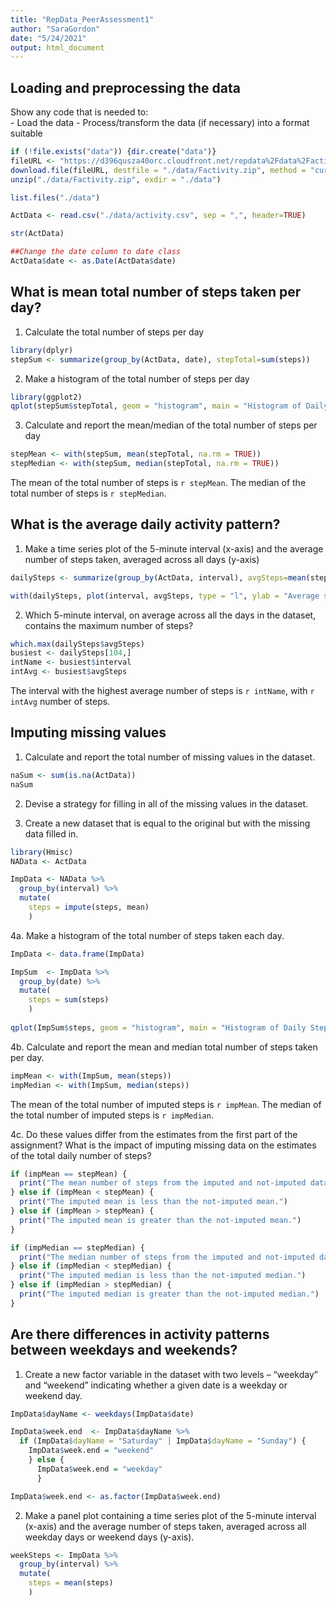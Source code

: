 ```yaml
---
title: "RepData_PeerAssessment1"
author: "SaraGordon"
date: "5/24/2021"
output: html_document
---
```


## Loading and preprocessing the data
Show any code that is needed to:  
- Load the data 
- Process/transform the data (if necessary) into a format suitable

```r
if (!file.exists("data")) {dir.create("data")}
fileURL <- "https://d396qusza40orc.cloudfront.net/repdata%2Fdata%2Factivity.zip"
download.file(fileURL, destfile = "./data/Factivity.zip", method = "curl")
unzip("./data/Factivity.zip", exdir = "./data")

list.files("./data")

ActData <- read.csv("./data/activity.csv", sep = ",", header=TRUE)

str(ActData)

##Change the date column to date class
ActData$date <- as.Date(ActData$date)
```

## What is mean total number of steps taken per day?
1. Calculate the total number of steps per day

```r
library(dplyr)
stepSum <- summarize(group_by(ActData, date), stepTotal=sum(steps))
```

2. Make a histogram of the total number of steps per day

```r
library(ggplot2)
qplot(stepSum$stepTotal, geom = "histogram", main = "Histogram of Daily Steps", xlab = "Total steps per day")
```

3. Calculate and report the mean/median of the total number of steps per day

```r
stepMean <- with(stepSum, mean(stepTotal, na.rm = TRUE))
stepMedian <- with(stepSum, median(stepTotal, na.rm = TRUE))
```

The mean of the total number of steps is `r stepMean`.
The median of the total number of steps is `r stepMedian`.

## What is the average daily activity pattern?
1. Make a time series plot of the 5-minute interval (x-axis) and the average number of steps taken, averaged across all days (y-axis)

```r
dailySteps <- summarize(group_by(ActData, interval), avgSteps=mean(steps, na.rm=TRUE))

with(dailySteps, plot(interval, avgSteps, type = "l", ylab = "Average steps", xlab = "Five-minute interval"))
```

2. Which 5-minute interval, on average across all the days in the dataset, contains the maximum number of steps?

```r
which.max(dailySteps$avgSteps)
busiest <- dailySteps[104,]
intName <- busiest$interval
intAvg <- busiest$avgSteps
```

The interval with the highest average number of steps is `r intName`, with `r intAvg` number of steps.

## Imputing missing values
1. Calculate and report the total number of missing values in the dataset.

```r
naSum <- sum(is.na(ActData))
naSum
```

2. Devise a strategy for filling in all of the missing values in the dataset. 

3. Create a new dataset that is equal to the original but with the missing data filled in.

```r
library(Hmisc)
NAData <- ActData

ImpData <- NAData %>%
  group_by(interval) %>%
  mutate(
    steps = impute(steps, mean)
    )
```


4a. Make a histogram of the total number of steps taken each day.
```r
ImpData <- data.frame(ImpData)

ImpSum  <- ImpData %>%
  group_by(date) %>%
  mutate(
    steps = sum(steps)
    )
    
qplot(ImpSum$steps, geom = "histogram", main = "Histogram of Daily Steps, Imputed", xlab = "Total steps per day")

```


4b. Calculate and report the mean and median total number of steps taken per day. 
```r
impMean <- with(ImpSum, mean(steps))
impMedian <- with(ImpSum, median(steps))
```

The mean of the total number of imputed steps is `r impMean`.
The median of the total number of imputed steps is `r impMedian`.


4c. Do these values differ from the estimates from the first part of the assignment? What is the impact of imputing missing data on the estimates of the total daily number of steps?

```r
if (impMean == stepMean) {
  print("The mean number of steps from the imputed and not-imputed datasets is the same.")
} else if (impMean < stepMean) {
  print("The imputed mean is less than the not-imputed mean.")
} else if (impMean > stepMean) {
  print("The imputed mean is greater than the not-imputed mean.")
}

if (impMedian == stepMedian) {
  print("The median number of steps from the imputed and not-imputed datasets is the same.")
} else if (impMedian < stepMedian) {
  print("The imputed median is less than the not-imputed median.")
} else if (impMedian > stepMedian) {
  print("The imputed median is greater than the not-imputed median.")
}

```

## Are there differences in activity patterns between weekdays and weekends?
1. Create a new factor variable in the dataset with two levels – “weekday” and “weekend” indicating whether a given date is a weekday or weekend day.

```r
ImpData$dayName <- weekdays(ImpData$date)

ImpData$week.end  <- ImpData$dayName %>%
  if (ImpData$dayName = "Saturday" | ImpData$dayName = "Sunday") {
    ImpData$week.end = "weekend"
    } else {
      ImpData$week.end = "weekday"
      }

ImpData$week.end <- as.factor(ImpData$week.end)
```


2. Make a panel plot containing a time series plot of the 5-minute interval (x-axis) and the average number of steps taken, averaged across all weekday days or weekend days (y-axis). 

```r
weekSteps <- ImpData %>%
  group_by(interval) %>%
  mutate(
    steps = mean(steps)
    )



```
